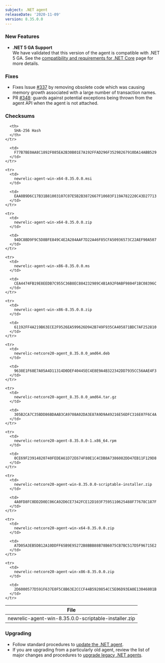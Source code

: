 ```yaml
---
subject: .NET agent
releaseDate: '2020-11-09'
version: 8.35.0.0
---
```


### New Features

* **.NET 5 GA Support**  
  We have validated that this version of the agent is compatible with .NET 5 GA. See the [compatibility and requirements for .NET Core](https://docs.newrelic.com/docs/agents/net-agent/getting-started/net-agent-compatibility-requirements-net-core) page for more details.

### Fixes

* Fixes Issue [#337](https://github.com/newrelic/newrelic-dotnet-agent/issues/337) by removing obsolete code which was causing memory growth associated with a large number of transaction names.
* PR [#348](https://github.com/newrelic/newrelic-dotnet-agent/pull/348): guards against potential exceptions being thrown from the agent API when the agent is not attached.

### Checksums

<table>
  <thead>
    <tr>
      <th>
        File
      </th>

      <th>
        SHA-256 Hash
      </th>
    </tr>
  </thead>

  <tbody>
    <tr>
      <td>
        newrelic-agent-win-8.35.0.0-scriptable-installer.zip
      </td>

      <td>
        F77B7BE0AA8C1892F085EA2B30B01E7A192FFAD296F35298267910DA14ABB529
      </td>
    </tr>

    <tr>
      <td>
        newrelic-agent-win-x64-8.35.0.0.msi
      </td>

      <td>
        EAA8B9D6C17B31B81003107C07E5B2B3872667F10603F119A782220C43D27713
      </td>
    </tr>

    <tr>
      <td>
        newrelic-agent-win-x64-8.35.0.0.zip
      </td>

      <td>
        94DC8BD9F9C5D8BFE849C4E2A284AAF7D22A46F85CFA50936573C22AEF90A507
      </td>
    </tr>

    <tr>
      <td>
        newrelic-agent-win-x86-8.35.0.0.ms
      </td>

      <td>
        CEA4474FB19E8EEDB7C955C36B8EC884232989C4B1A92F0ABF9804F1BC08396C
      </td>
    </tr>

    <tr>
      <td>
        newrelic-agent-win-x86-8.35.0.0.zip
      </td>

      <td>
        61192FF4A219B63ECE2F9526EA599626D942B749F935CA405871BDC7AF252810
      </td>
    </tr>

    <tr>
      <td>
        newrelic-netcore20-agent_8.35.0.0_amd64.deb
      </td>

      <td>
        9638E1F68E7A05A4D11314D0DEF40445EC4E8E9A4B322342DD7935CC56AAE4F3
      </td>
    </tr>

    <tr>
      <td>
        newrelic-netcore20-agent_8.35.0.0_amd64.tar.gz
      </td>

      <td>
        305B2CA7C35BDD86BDAAB3CA9708A02DA3E87A9D9A49216E56DFC316E07F6C4A
      </td>
    </tr>

    <tr>
      <td>
        newrelic-netcore20-agent-8.35.0.0-1.x86_64.rpm
      </td>

      <td>
        0CE69F23914820740FEDEA61D72E674F80E1C4CDB8A7386082DD47EB11F129D8
      </td>
    </tr>

    <tr>
      <td>
        newrelic-netcore20-agent-win-8.35.0.0-scriptable-installer.zip
      </td>

      <td>
        4A0FD8FC0DD2D0EC06CA92D6CE7342FCE12D103F7595110625488F77678C187F
      </td>
    </tr>

    <tr>
      <td>
        newrelic-netcore20-agent-win-x64-8.35.0.0.zip
      </td>

      <td>
        A7D05A3EB5DB12A10DDFF65B9E95272B8BBB88B78B6075CB7BC517D5F96715E2
      </td>
    </tr>

    <tr>
      <td>
        newrelic-netcore20-agent-win-x86-8.35.0.0.zip
      </td>

      <td>
        2D6000577D591F637E0F5C8B63E2CCCF44B5920854CC5E06D93EA0E13046801B
      </td>
    </tr>
  </tbody>
</table>

### Upgrading

* Follow standard procedures to [update the .NET agent](/docs/agents/net-agent/installation-configuration/update-net-agent).
* If you are upgrading from a particularly old agent, review the list of major changes and procedures to [upgrade legacy .NET agents](/docs/agents/net-agent/troubleshooting/upgrade-legacy-net-agents).
